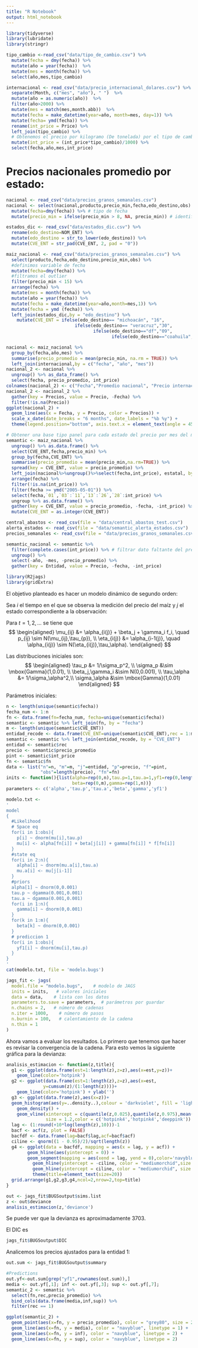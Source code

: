 ```yaml
---
title: "R Notebook"
output: html_notebook
---
```


 
```r
library(tidyverse)
library(lubridate)
library(stringr)
```

```r
tipo_cambio <-read_csv("data/tipo_de_cambio.csv") %>%
  mutate(fecha = dmy(fecha)) %>%
  mutate(año = year(fecha))  %>%
  mutate(mes = month(fecha)) %>%
  select(año,mes,tipo_cambio)
```


```r
internacional <- read_csv("data/precio_internacional_dolares.csv") %>% 
  separate(Month, c("mes", "año"), " ")  %>%
  mutate(año = as.numeric(año))  %>%
  filter(año>2000) %>%
  mutate(mes = match(mes,month.abb))  %>%
  mutate(fecha = make_datetime(year=año, month=mes, day=1)) %>%
  mutate(fecha= ymd(fecha)) %>%
  rename(int_price = Price) %>% 
  left_join(tipo_cambio) %>%
  # Obtenemos el precio por kilogramo (De tonelada) por el tipo de cambio
  mutate(int_price = (int_price*tipo_cambio)/1000) %>% 
  select(fecha,año,mes,int_price) 
```


# Precios nacionales promedio por estado:

```r
nacional <- read_csv("data/precios_granos_semanales.csv")
nacional <- select(nacional,producto,precio_min,fecha,edo_destino,obs) %>% 
  mutate(fecha=dmy(fecha)) %>% # tipo de fecha
  mutate(precio_min = ifelse(precio_min > 8, NA, precio_min)) # identificamos un outlier
```


```r
estados_dic <- read_csv("data/estados_dic.csv") %>%
  rename(edo_destino=NOM_ENT) %>% 
  mutate(edo_destino = str_to_lower(edo_destino)) %>%
  mutate(CVE_ENT = str_pad(CVE_ENT, 2, pad = "0"))
```


```r
maiz_nacional <- read_csv("data/precios_granos_semanales.csv") %>%
  select(producto,fecha,edo_destino,precio_min,obs) %>% 
  #definimos variable de fecha
  mutate(fecha=dmy(fecha)) %>%
  #filtramos el outlier
  filter(precio_min < 15) %>%  
  arrange(fecha) %>%
  mutate(mes = month(fecha)) %>% 
  mutate(año = year(fecha)) %>% 
  mutate(fecha = make_datetime(year=año,month=mes,1)) %>% 
  mutate(fecha = ymd (fecha)) %>%
  left_join(estados_dic,by = "edo_destino") %>%
    mutate(CVE_ENT = ifelse(edo_destino== "michoacán", "16", 
                          ifelse(edo_destino== "veracruz","30",
                                 ifelse(edo_destino=="df","09",
                                        ifelse(edo_destino=="coahuila","05",CVE_ENT))))) 
```


```r
nacional <- maiz_nacional %>%
  group_by(fecha,año,mes) %>% 
  summarise(precio_promedio = mean(precio_min, na.rm = TRUE)) %>% 
  left_join(internacional,by = c("fecha", "año", "mes")) 
nacional_2 <- nacional %>%
  ungroup() %>% as_data_frame() %>%
  select(fecha, precio_promedio, int_price) 
colnames(nacional_2) <- c("Fecha","Promedio nacional", "Precio internacional")
nacional_2 <- nacional_2 %>% 
  gather(key = Precios, value = Precio, -Fecha) %>%
  filter(!is.na(Precio))
ggplot(nacional_2) + 
  geom_line(aes(x = Fecha, y = Precio, color = Precios)) + 
  scale_x_date(date_breaks = "6 months", date_labels = "%b %y") + 
  theme(legend.position="bottom", axis.text.x = element_text(angle = 45, hjust = 1))
```


```r
# Obtener una base tipo panel para cada estado del precio por mes del maiz blanco
semantic <- maiz_nacional %>%
  ungroup() %>% as.data.frame() %>%
  select(CVE_ENT,fecha,precio_min) %>%
  group_by(fecha,CVE_ENT) %>%
  summarise(precio_promedio = mean(precio_min,na.rm=TRUE)) %>%
  spread(key = CVE_ENT, value = precio_promedio) %>%
  left_join(nacional%>%ungroup()%>%select(fecha,int_price), estatal, by = c("fecha")) %>%
  arrange(fecha) %>%
  filter(!is.na(int_price)) %>%
  filter(fecha >= ymd("2005-05-01")) %>%
  select(fecha,`01`,`03`:`11`,`13`:`26`,`28`:int_price) %>%
  ungroup %>% as.data.frame() %>%
  gather(key = CVE_ENT, value = precio_promedio, -fecha, -int_price) %>%
  mutate(CVE_ENT = as.integer(CVE_ENT))
```


```r
central_abastos <- read_csv(file = "data/central_abastos_test.csv")
alerta_estados <- read_csv(file = "data/semantic_alerta_estados.csv")
precios_semanales <- read_csv(file = "data/precios_granos_semanales.csv")
```


```r
semantic_nacional <- semantic %>%
  filter(complete.cases(int_price)) %>% # filtrar dato faltante del precio internacional
  ungroup() %>%
  select(-año, -mes, -precio_promedio) %>%
  gather(key = Entidad, value = Precio, -fecha, -int_price)
```


```r
library(R2jags)
library(gridExtra)
```


El objetivo planteado es hacer un modelo dinámico de segundo orden:

Sea $i$ el tiempo en el que se observa la medición del precio del maíz y $j$ el estado correspondiente a la observación:

Para $t=1,2,\ldots$ se tiene que
$$
\begin{aligned}
\mu_{ij} &= \alpha_{i(j)} + \beta_j + \gamma_i f_i, \quad p_{ij} \sim N(\mu_{ij},\tau_{p}), \\
\eta_{i(j)} &= \alpha_{i-1(j)}, \quad \alpha_{i(j)} \sim N(\eta_{i(j)},\tau_\alpha).
\end{aligned}
$$

Las distribuciones iniciales son:
$$
\begin{aligned}
\tau_p &= 1/\sigma_p^2, \\
\sigma_p &\sim \mbox{Gamma}(1,0.01), \\
\beta_j,\gamma_i &\sim N(0,0.001), \\
\tau_\alpha &= 1/\sigma_\alpha^2,\\
\sigma_\alpha &\sim \mbox{Gamma}(1,0.01)
\end{aligned}
$$


Parámetros iniciales:
```r
n <- length(unique(semantic$fecha))
fecha_num <- 1:n
fn <- data.frame(fn=fecha_num, fecha=unique(semantic$fecha))
semantic <- semantic %>% left_join(fn, by = "fecha")
m <- length(unique(semantic$CVE_ENT))
entidad_recode <- data.frame(CVE_ENT=unique(semantic$CVE_ENT),rec = 1:m)
semantic <- semantic %>% left_join(entidad_recode, by = "CVE_ENT")
entidad <- semantic$rec
precio <- semantic$precio_promedio
pint <- semantic$int_price
fn <- semantic$fn
data <- list("n"=n, "m"=m, "j"=entidad, "p"=precio, "f"=pint, 
             "obs"=length(precio), "fn"=fn)
inits <- function(){list(alpha=rep(0,n),tau.p=1,tau.a=1,yf1=rep(0,length(precio)),
                         beta=rep(0,m),gamma=rep(1,n))}
parameters <- c('alpha','tau.p','tau.a','beta','gamma','yf1')
```

```r
modelo.txt <-
'
model
{
  #Likelihood
  # Space eq
  for(i in 1:obs){
    p[i] ~ dnorm(mu[i],tau.p)
    mu[i] <- alpha[fn[i]] + beta[j[i]] + gamma[fn[i]] * f[fn[i]]
  }
  #state eq
  for(i in 2:n){
    alpha[i] ~ dnorm(mu.a[i],tau.a)
    mu.a[i] <- mu[j[i-1]]
  }
  #priors
  alpha[1] ~ dnorm(0,0.001)
  tau.p ~ dgamma(0.001,0.001)
  tau.a ~ dgamma(0.001,0.001)
  for(i in 1:n){
    gamma[i] ~ dnorm(0,0.001)
  }
  for(k in 1:m){
    beta[k] ~ dnorm(0,0.001)
  }
  # prediccion 1
  for(i in 1:obs){
    yf1[i] ~ dnorm(mu[i],tau.p)
  }
}
'
cat(modelo.txt, file = 'modelo.bugs')
```



```r
jags_fit <- jags(
  model.file = "modelo.bugs",    # modelo de JAGS
  inits = inits,   # valores iniciales
  data = data,    # lista con los datos
  parameters.to.save = parameters,  # parámetros por guardar
  n.chains = 2,   # número de cadenas
  n.iter = 1000,    # número de pasos
  n.burnin = 100,   # calentamiento de la cadena
  n.thin = 1
)
```


Ahora vamos a evaluar los resultados. Lo primero que tenemos que hacer es revisar la convergencia de la cadena. Para esto vemos la siguiente gráfica para la devianza:


```r
analisis_estimacion <- function(z,title){
  g1 <- ggplot(data.frame(est=1:length(z),z=z),aes(x=est,y=z))+
    geom_line(color='hotpink') 
  g2 <- ggplot(data.frame(est=1:length(z),z=z),aes(x=est,
              y=cumsum(z)/(1:length(z))))+
    geom_line(color='hotpink') + ylab('')
  g3 <- ggplot(data.frame(z),aes(x=z))+
  geom_histogram(aes(y=..density..),colour = 'darkviolet', fill = 'lightpink',bins=30) +
    geom_density() +
    geom_vline(xintercept = c(quantile(z,0.025),quantile(z,0.975),mean(z)),
               size = 1.2,color = c('hotpink4','hotpink4','deeppink'))
  lag <- (1:round(+10*log(length(z),10)))-1
  bacf <- acf(z, plot = FALSE)
  bacfdf <- data.frame(lag=bacf$lag,acf=bacf$acf)
  ciline <- qnorm((1 - 0.95)/2)/sqrt(length(z))
  g4 <- ggplot(data = bacfdf, mapping = aes(x = lag, y = acf)) +
        geom_hline(aes(yintercept = 0)) +
        geom_segment(mapping = aes(xend = lag, yend = 0),color='navyblue') +
          geom_hline(yintercept = -ciline, color = "mediumorchid",size = 0.2) +
          geom_hline(yintercept = ciline, color = "mediumorchid", size = 0.2) +
          theme(title=element_text(size=20))
  grid.arrange(g1,g2,g3,g4,ncol=2,nrow=2,top=title)
}
```


```r
out <- jags_fit$BUGSoutput$sims.list
z <- out$deviance
analisis_estimacion(z,'deviance')
```


Se puede ver que la devianza es aproximadamente 3703.

El DIC es 
```r
jags_fit$BUGSoutput$DIC
```



Analicemos los precios ajustados para la entidad 1:

```r
out.sum <- jags_fit$BUGSoutput$summary

#Predictions
out.yf<-out.sum[grep("yf1",rownames(out.sum)),]
media <- out.yf[,1]; inf <- out.yf[,3]; sup <- out.yf[,7];
semantic_2 <- semantic %>% 
  select(fn,rec,precio_promedio) %>%
  bind_cols(data.frame(media,inf,sup)) %>%
  filter(rec == 1)

ggplot(semantic_2) +
  geom_point(aes(x=fn, y = precio_promedio), color = "grey80", size = 2) + 
  geom_line(aes(x=fn, y = media), color = "navyblue", linetype = 1) +
  geom_line(aes(x=fn, y = inf), color = "navyblue", linetype = 2) +
  geom_line(aes(x=fn, y = sup), color = "navyblue", linetype = 2)
```
